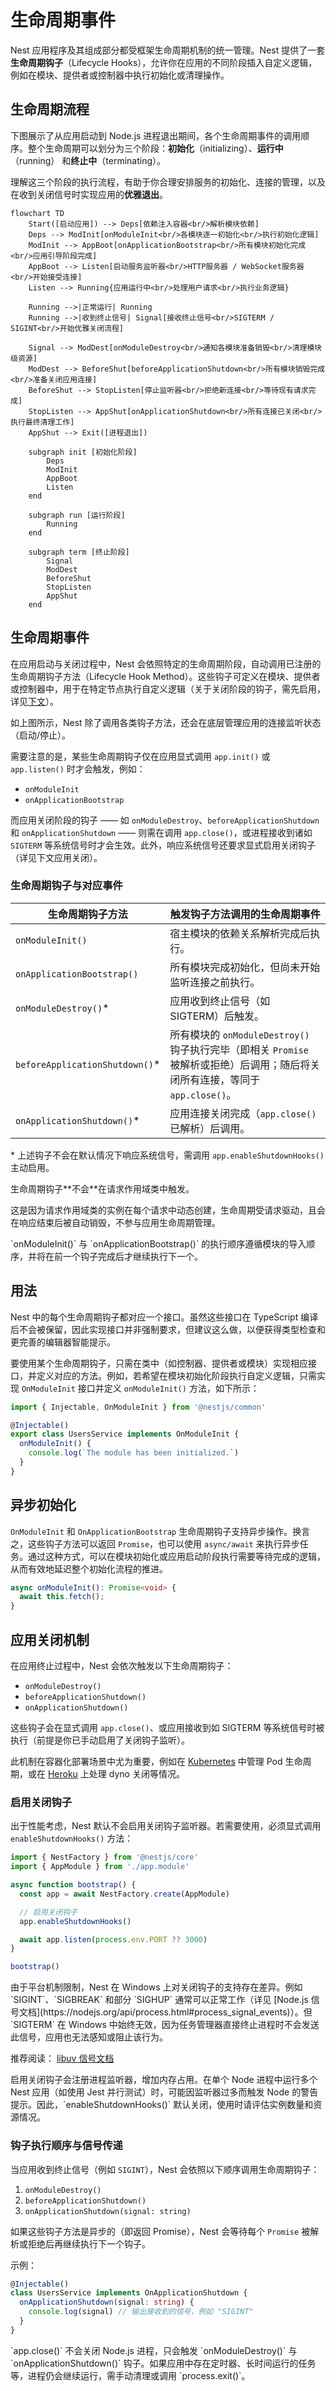 # 生命周期事件

Nest 应用程序及其组成部分都受框架生命周期机制的统一管理。Nest 提供了一套**生命周期钩子**（Lifecycle Hooks），允许你在应用的不同阶段插入自定义逻辑，例如在模块、提供者或控制器中执行初始化或清理操作。

## 生命周期流程

下图展示了从应用启动到 Node.js 进程退出期间，各个生命周期事件的调用顺序。整个生命周期可以划分为三个阶段：**初始化**（initializing）、**运行中**（running） 和**终止中**（terminating）。

理解这三个阶段的执行流程，有助于你合理安排服务的初始化、连接的管理，以及在收到关闭信号时实现应用的**优雅退出**。

```mermaid
flowchart TD
    Start([启动应用]) --> Deps[依赖注入容器<br/>解析模块依赖]
    Deps --> ModInit[onModuleInit<br/>各模块逐一初始化<br/>执行初始化逻辑]
    ModInit --> AppBoot[onApplicationBootstrap<br/>所有模块初始化完成<br/>应用引导阶段完成]
    AppBoot --> Listen[启动服务监听器<br/>HTTP服务器 / WebSocket服务器<br/>开始接受连接]
    Listen --> Running{应用运行中<br/>处理用户请求<br/>执行业务逻辑}

    Running -->|正常运行| Running
    Running -->|收到终止信号| Signal[接收终止信号<br/>SIGTERM / SIGINT<br/>开始优雅关闭流程]

    Signal --> ModDest[onModuleDestroy<br/>通知各模块准备销毁<br/>清理模块级资源]
    ModDest --> BeforeShut[beforeApplicationShutdown<br/>所有模块销毁完成<br/>准备关闭应用连接]
    BeforeShut --> StopListen[停止监听器<br/>拒绝新连接<br/>等待现有请求完成]
    StopListen --> AppShut[onApplicationShutdown<br/>所有连接已关闭<br/>执行最终清理工作]
    AppShut --> Exit([进程退出])

    subgraph init [初始化阶段]
        Deps
        ModInit
        AppBoot
        Listen
    end

    subgraph run [运行阶段]
        Running
    end

    subgraph term [终止阶段]
        Signal
        ModDest
        BeforeShut
        StopListen
        AppShut
    end
```

## 生命周期事件

在应用启动与关闭过程中，Nest 会依照特定的生命周期阶段，自动调用已注册的生命周期钩子方法（Lifecycle Hook Method）。这些钩子可定义在模块、提供者或控制器中，用于在特定节点执行自定义逻辑（关于关闭阶段的钩子，需先启用，详见[下文](/fundamentals/lifecycle-events#application-shutdown)）。

如上图所示，Nest 除了调用各类钩子方法，还会在底层管理应用的连接监听状态（启动/停止）。

需要注意的是，某些生命周期钩子仅在应用显式调用 `app.init()` 或 `app.listen()` 时才会触发，例如：

- `onModuleInit`
- `onApplicationBootstrap`

而应用关闭阶段的钩子 —— 如 `onModuleDestroy`、`beforeApplicationShutdown` 和 `onApplicationShutdown` —— 则需在调用 `app.close()`，或进程接收到诸如 `SIGTERM` 等系统信号时才会生效。此外，响应系统信号还要求显式启用关闭钩子（详见下文应用关闭）。

### 生命周期钩子与对应事件

| 生命周期钩子方法                | 触发钩子方法调用的生命周期事件                                                                                                 |
| ------------------------------- | ------------------------------------------------------------------------------------------------------------------------------ |
| `onModuleInit()`                | 宿主模块的依赖关系解析完成后执行。                                                                                             |
| `onApplicationBootstrap()`      | 所有模块完成初始化，但尚未开始监听连接之前执行。                                                                               |
| `onModuleDestroy()`\*           | 应用收到终止信号（如 SIGTERM）后触发。                                                                                         |
| `beforeApplicationShutdown()`\* | 所有模块的 `onModuleDestroy()` 钩子执行完毕（即相关 `Promise` 被解析或拒绝）后调用；随后将关闭所有连接，等同于 `app.close()`。 |
| `onApplicationShutdown()`\*     | 应用连接关闭完成（`app.close()` 已解析）后调用。                                                                               |

\* 上述钩子不会在默认情况下响应系统信号，需调用 `app.enableShutdownHooks()` 主动启用。

<CalloutInfo type="warning">
  生命周期钩子**不会**在请求作用域类中触发。

这是因为请求作用域类的实例在每个请求中动态创建，生命周期受请求驱动，且会在响应结束后被自动销毁，不参与应用生命周期管理。

</CalloutInfo>

<CalloutInfo>
  `onModuleInit()` 与 `onApplicationBootstrap()`
  的执行顺序遵循模块的导入顺序，并将在前一个钩子完成后才继续执行下一个。
</CalloutInfo>

## 用法

Nest 中的每个生命周期钩子都对应一个接口。虽然这些接口在 TypeScript 编译后不会被保留，因此实现接口并非强制要求，但建议这么做，以便获得类型检查和更完善的编辑器智能提示。

要使用某个生命周期钩子，只需在类中（如控制器、提供者或模块）实现相应接口，并定义对应的方法。例如，若希望在模块初始化阶段执行自定义逻辑，只需实现 `OnModuleInit` 接口并定义 `onModuleInit()` 方法，如下所示：

```ts
import { Injectable, OnModuleInit } from '@nestjs/common'

@Injectable()
export class UsersService implements OnModuleInit {
  onModuleInit() {
    console.log(`The module has been initialized.`)
  }
}
```

## 异步初始化

`OnModuleInit` 和 `OnApplicationBootstrap` 生命周期钩子支持异步操作。换言之，这些钩子方法可以返回 `Promise`，也可以使用 `async/await` 来执行异步任务。通过这种方式，可以在模块初始化或应用启动阶段执行需要等待完成的逻辑，从而有效地延迟整个初始化流程的推进。

```ts
async onModuleInit(): Promise<void> {
  await this.fetch();
}
```

## 应用关闭机制

在应用终止过程中，Nest 会依次触发以下生命周期钩子：

- `onModuleDestroy()`
- `beforeApplicationShutdown()`
- `onApplicationShutdown()`

这些钩子会在显式调用 `app.close()`、或应用接收到如 SIGTERM 等系统信号时被执行（前提是你已手动启用了关闭钩子监听）。

此机制在容器化部署场景中尤为重要，例如在 [Kubernetes](https://kubernetes.io/) 中管理 Pod 生命周期，或在 [Heroku](https://www.heroku.com/) 上处理 dyno 关闭等情况。

### 启用关闭钩子

出于性能考虑，Nest 默认不会启用关闭钩子监听器。若需要使用，必须显式调用 `enableShutdownHooks()` 方法：

```ts
import { NestFactory } from '@nestjs/core'
import { AppModule } from './app.module'

async function bootstrap() {
  const app = await NestFactory.create(AppModule)

  // 启用关闭钩子
  app.enableShutdownHooks()

  await app.listen(process.env.PORT ?? 3000)
}

bootstrap()
```

<CalloutInfo type="warning" title="Windows 平台限制">
由于平台机制限制，Nest 在 Windows 上对关闭钩子的支持存在差异。例如 `SIGINT`、`SIGBREAK` 和部分 `SIGHUP` 通常可以正常工作（详见 [Node.js 信号文档](https://nodejs.org/api/process.html#process_signal_events)）。但 `SIGTERM` 在 Windows 中始终无效，因为任务管理器直接终止进程时不会发送此信号，应用也无法感知或阻止该行为。

推荐阅读： [libuv 信号文档](https://docs.libuv.org/en/v1.x/signal.html)

</CalloutInfo>

<CalloutInfo title="多实例运行时的监听器限制">
  启用关闭钩子会注册进程监听器，增加内存占用。在单个 Node 进程中运行多个 Nest
  应用（如使用 Jest 并行测试）时，可能因监听器过多而触发 Node
  的警告提示。因此，`enableShutdownHooks()`
  默认关闭，使用时请评估实例数量和资源情况。
</CalloutInfo>

### 钩子执行顺序与信号传递

当应用收到终止信号（例如 `SIGINT`），Nest 会依照以下顺序调用生命周期钩子：

1. `onModuleDestroy()`
2. `beforeApplicationShutdown()`
3. `onApplicationShutdown(signal: string)`

如果这些钩子方法是异步的（即返回 Promise），Nest 会等待每个 `Promise` 被解析或拒绝后再继续执行下一个钩子。

示例：

```ts
@Injectable()
class UsersService implements OnApplicationShutdown {
  onApplicationShutdown(signal: string) {
    console.log(signal) // 输出接收到的信号，例如 "SIGINT"
  }
}
```

<CalloutInfo>
  `app.close()` 不会关闭 Node.js 进程，只会触发 `onModuleDestroy()` 与
  `onApplicationShutdown()`
  钩子。如果应用中存在定时器、长时间运行的任务等，进程仍会继续运行，需手动清理或调用
  `process.exit()`。
</CalloutInfo>
